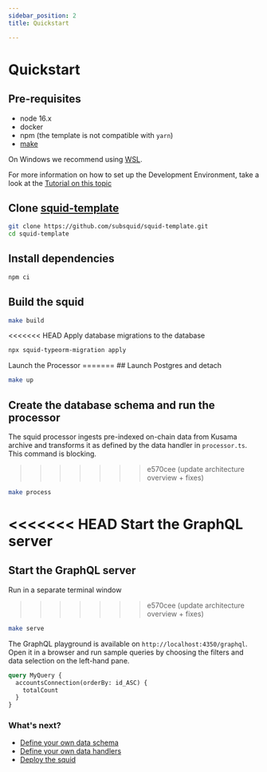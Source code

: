 ```yaml
---
sidebar_position: 2
title: Quickstart

---
```




# Quickstart


## Pre-requisites

- node 16.x
- docker
- npm (the template is not compatible with `yarn`)
- [make](https://www.gnu.org/software/make/)

On Windows we recommend using [WSL](https://docs.microsoft.com/en-us/windows/wsl/).

For more information on how to set up the Development Environment, take a look at the [Tutorial on this topic](/docs/tutorials/development-environment-set-up)


## Clone <span><a href="https://github.com/subsquid/squid-template">squid-template</a></span>

```bash
git clone https://github.com/subsquid/squid-template.git 
cd squid-template
```

##  Install dependencies

```bash
npm ci
```

## Build the squid

```bash
make build
```

<<<<<<< HEAD
<CodeStep number={4}> Apply database migrations to the database </CodeStep>

```bash
npx squid-typeorm-migration apply
```

<CodeStep number={5} description="This command will block the terminal, fetching chain data transforming and storing it in the target database">
    Launch the Processor
</CodeStep>
=======
##  Launch Postgres and detach

```bash
make up
```


## Create the database schema and run the processor

 The squid processor ingests pre-indexed on-chain data from Kusama archive and transforms it as 
 defined by the data handler in `processor.ts`.
 This command is blocking.
>>>>>>> e570cee (update architecture overview + fixes)

```bash
make process
```

<<<<<<< HEAD
<CodeStep number={6} description="In a new terminal window"> Start the GraphQL server </CodeStep>
=======


##  Start the GraphQL server 

Run in a separate terminal window
>>>>>>> e570cee (update architecture overview + fixes)

```bash
make serve
```

The GraphQL playground is available on `http://localhost:4350/graphql`. Open it in a browser and run
sample queries by choosing the filters and data selection on the left-hand pane. 

```graphql
query MyQuery {
  accountsConnection(orderBy: id_ASC) {
    totalCount
  }
}
```

### What's next?

- [Define your own data schema](./develop-a-squid/define-a-squid-schema)
- [Define your own data handlers](./develop-a-squid/squid-processor)
- [Deploy the squid](./deploy-squid)